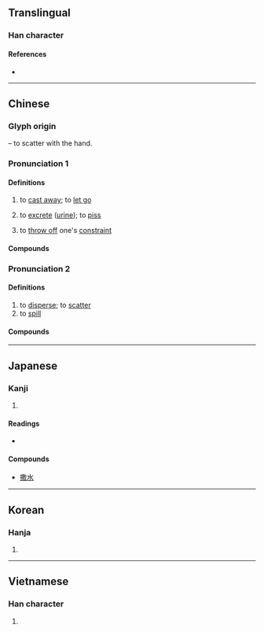 {{also|撤}}
{{character info/new}}
==Translingual==

===Han character===
{{Han char|rn=64|rad=手|as=12|sn=15|four=58040|canj=QTBK|ids=⿰扌散}}

====References====
* {{Han ref|kx=0454.070|dkj=12697|dj=0803.230|hdz=31953.090|uh=6492|ud=25746|bh=BCBB|bd=48315}}

----

==Chinese==
{{zh-forms}}

===Glyph origin===
{{Han etym}}
{{Han compound|手|alt1=扌|t1=hand|散|ls=psc|c1=s|c2=p}} – to scatter with the hand.

===Pronunciation 1===
{{zh-pron
|m=sā
|c=saat3
|h=pfs=
|md=
|mn=ml:sat/soah
|mn_note=sat - literary; soah - vernacular
|w=
|oc=y
|cat=v
}}

====Definitions====
{{zh-hanzi}}

# to [[cast away]]; to [[let go]]
# {{lb|zh|colloquial}} to [[excrete]] ([[urine]]); to [[piss]]
# {{lb|zh|derogatory}} to [[throw off]] one's [[constraint]]

====Compounds====
{{zh-der|撒把|撒旦|撒旦教|撒刁|撒歡兒|撒謊|撒嬌|撒嬌兒|撒酒瘋|撒酒瘋兒|撒科打諢|撒拉族|撒賴|撒尿|撒潑|撒氣|撒手|撒手鐧|撒腿|撒網|撒窩|撒鴨子|撒丫子|撒野|撒播|撒施|凱撒|彌撒經書|彌撒曲|弔腰撒跨|弔撒|呆裡撒奸|單撒手兒|剌剌撒撒|丟風撒腳|彌撒|撅撒|撒潑打滾|撒嬌賣俏|撒西米|放刁撒潑|撒手歸去|懵撒|撒放|撒手塵寰|撇撒|撒極|撒巴掌|打撒手|搭搭撒撒|扭腰撒胯|撒手人寰|拋撒|決撒|撒開|撒村|撒滯殢|撒溺|撒線|撒腳|撒噴|溜撒|撒騷放屁|撒酒風|打滾撒潑|撒但|撒風撒痴|攪撒|撒歡|撒科|撒嘴|撒頑|望彌撒|撒潑放刁|撒詐搗虛|撒嬌撒痴|搭撒|耶路撒冷}}

===Pronunciation 2===
{{zh-pron
|m=sǎ
|c=saat3
|cat=v
}}

====Definitions====
{{zh-hanzi}}

# to [[disperse]]; to [[scatter]]
# to [[spill]]

====Compounds====
{{zh-der|fold=1|丟油撒水|坐床撒帳|撒謎語|撲撒|撒鏝|撒播|潑潑撒撒|撒扇|撒漫|撒落|撒種|扎撒|撒施|撒帳|撒鞋|撒和|演撒|撒花|撒然|撒紙錢|撒豆成兵|昏撒|撒播機}}

----

==Japanese==

===Kanji===
{{ja-kanji|grade=|rs=手12}}

# {{defn|lang=ja|sort=手12}}

====Readings====
* {{ja-readings|on=[[さん]] (san), [[さつ]] (satsu)|kun=[[まく]] (maku)}}

====Compounds====
* [[撒水]]

----

==Korean==

===Hanja===
{{ko-hanja|hangeul=살|eumhun=|rv=sal|mr=sal|y=sal}}

# {{defn|lang=ko|sort=手12}}

----

==Vietnamese==

===Han character===
{{vi-hantu|[[tát]], [[tản]], [[rát]]|rs=手12}}

# {{defn|lang=vi|sort=手12}}